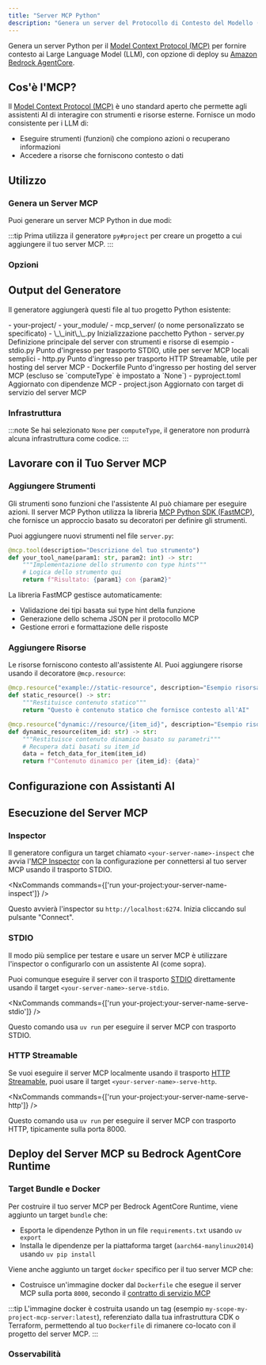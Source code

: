```yaml
---
title: "Server MCP Python"
description: "Genera un server del Protocollo di Contesto del Modello (MCP) Python per fornire contesto ai Modelli di Linguaggio di Grandi Dimensioni"
---
```





Genera un server Python per il [Model Context Protocol (MCP)](https://modelcontextprotocol.io/) per fornire contesto ai Large Language Model (LLM), con opzione di deploy su [Amazon Bedrock AgentCore](https://docs.aws.amazon.com/bedrock-agentcore/latest/devguide/).

## Cos'è l'MCP?

Il [Model Context Protocol (MCP)](https://modelcontextprotocol.io/) è uno standard aperto che permette agli assistenti AI di interagire con strumenti e risorse esterne. Fornisce un modo consistente per i LLM di:

- Eseguire strumenti (funzioni) che compiono azioni o recuperano informazioni  
- Accedere a risorse che forniscono contesto o dati

## Utilizzo

### Genera un Server MCP

Puoi generare un server MCP Python in due modi:

<RunGenerator generator="py#mcp-server" />

:::tip
Prima utilizza il generatore <Link path="/guides/python-project">`py#project`</Link> per creare un progetto a cui aggiungere il tuo server MCP.
:::

### Opzioni

<GeneratorParameters generator="py#mcp-server" />

## Output del Generatore

Il generatore aggiungerà questi file al tuo progetto Python esistente:

<FileTree>
  - your-project/
    - your_module/
      - mcp_server/ (o nome personalizzato se specificato)
        - \_\_init\_\_.py Inizializzazione pacchetto Python
        - server.py Definizione principale del server con strumenti e risorse di esempio
        - stdio.py Punto d'ingresso per trasporto STDIO, utile per server MCP locali semplici
        - http.py Punto d'ingresso per trasporto HTTP Streamable, utile per hosting del server MCP
        - Dockerfile Punto d'ingresso per hosting del server MCP (escluso se `computeType` è impostato a `None`)
    - pyproject.toml Aggiornato con dipendenze MCP
    - project.json Aggiornato con target di servizio del server MCP
</FileTree>

### Infrastruttura

:::note
Se hai selezionato `None` per `computeType`, il generatore non produrrà alcuna infrastruttura come codice.
:::

<Snippet name="shared-constructs" />

<Snippet name="mcp/shared-constructs" />

## Lavorare con il Tuo Server MCP

### Aggiungere Strumenti

Gli strumenti sono funzioni che l'assistente AI può chiamare per eseguire azioni. Il server MCP Python utilizza la libreria [MCP Python SDK (FastMCP)](https://github.com/modelcontextprotocol/python-sdk), che fornisce un approccio basato su decoratori per definire gli strumenti.

Puoi aggiungere nuovi strumenti nel file `server.py`:

```python
@mcp.tool(description="Descrizione del tuo strumento")
def your_tool_name(param1: str, param2: int) -> str:
    """Implementazione dello strumento con type hints"""
    # Logica dello strumento qui
    return f"Risultato: {param1} con {param2}"
```

La libreria FastMCP gestisce automaticamente:
- Validazione dei tipi basata sui type hint della funzione
- Generazione dello schema JSON per il protocollo MCP
- Gestione errori e formattazione delle risposte

### Aggiungere Risorse

Le risorse forniscono contesto all'assistente AI. Puoi aggiungere risorse usando il decoratore `@mcp.resource`:

```python
@mcp.resource("example://static-resource", description="Esempio risorsa statica")
def static_resource() -> str:
    """Restituisce contenuto statico"""
    return "Questo è contenuto statico che fornisce contesto all'AI"

@mcp.resource("dynamic://resource/{item_id}", description="Esempio risorsa dinamica")
def dynamic_resource(item_id: str) -> str:
    """Restituisce contenuto dinamico basato su parametri"""
    # Recupera dati basati su item_id
    data = fetch_data_for_item(item_id)
    return f"Contenuto dinamico per {item_id}: {data}"
```

## Configurazione con Assistanti AI

<Snippet name="mcp/configuration-py" parentHeading="Configurazione con Assistanti AI" />

## Esecuzione del Server MCP

### Inspector

Il generatore configura un target chiamato `<your-server-name>-inspect` che avvia l'[MCP Inspector](https://github.com/modelcontextprotocol/inspector) con la configurazione per connettersi al tuo server MCP usando il trasporto STDIO.

<NxCommands commands={['run your-project:your-server-name-inspect']} />

Questo avvierà l'inspector su `http://localhost:6274`. Inizia cliccando sul pulsante "Connect".

### STDIO

Il modo più semplice per testare e usare un server MCP è utilizzare l'inspector o configurarlo con un assistente AI (come sopra).

Puoi comunque eseguire il server con il trasporto [STDIO](https://modelcontextprotocol.io/docs/concepts/transports#standard-input%2Foutput-stdio) direttamente usando il target `<your-server-name>-serve-stdio`.

<NxCommands commands={['run your-project:your-server-name-serve-stdio']} />

Questo comando usa `uv run` per eseguire il server MCP con trasporto STDIO.

### HTTP Streamable

Se vuoi eseguire il server MCP localmente usando il trasporto [HTTP Streamable](https://modelcontextprotocol.io/docs/concepts/transports#streamable-http), puoi usare il target `<your-server-name>-serve-http`.

<NxCommands commands={['run your-project:your-server-name-serve-http']} />

Questo comando usa `uv run` per eseguire il server MCP con trasporto HTTP, tipicamente sulla porta 8000.

## Deploy del Server MCP su Bedrock AgentCore Runtime

<Snippet name="mcp/bedrock-deployment" parentHeading="Deploy del Server MCP su Bedrock AgentCore Runtime" />

### Target Bundle e Docker

Per costruire il tuo server MCP per Bedrock AgentCore Runtime, viene aggiunto un target `bundle` che:
- Esporta le dipendenze Python in un file `requirements.txt` usando `uv export`
- Installa le dipendenze per la piattaforma target (`aarch64-manylinux2014`) usando `uv pip install`

Viene anche aggiunto un target `docker` specifico per il tuo server MCP che:
- Costruisce un'immagine docker dal `Dockerfile` che esegue il server MCP sulla porta `8000`, secondo il [contratto di servizio MCP](https://docs.aws.amazon.com/bedrock-agentcore/latest/devguide/runtime-service-contract.html#mcp-protocol-contract)

:::tip
L'immagine docker è costruita usando un tag (esempio `my-scope-my-project-mcp-server:latest`), referenziato dalla tua infrastruttura CDK o Terraform, permettendo al tuo `Dockerfile` di rimanere co-locato con il progetto del server MCP.
:::

### Osservabilità

<Snippet name="mcp/observability" parentHeading="Osservabilità" />